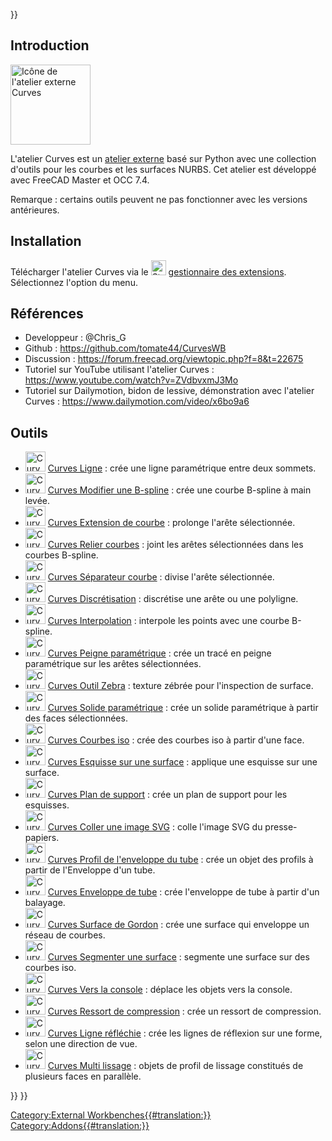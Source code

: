 <languages/>
{{UnfinishedDocu{{#translation:}}}}


<span id="Introduction"></span>
== Introduction ==

[[Image:Curves_workbench_icon.svg|thumb|128px|Icône de l'atelier externe Curves]]
{{TOCright}}

L'atelier Curves est un [[External_workbenches/fr|atelier externe]] basé sur Python avec une collection d'outils pour les courbes et les surfaces NURBS. Cet atelier est développé avec FreeCAD Master et OCC 7.4.

Remarque : certains outils peuvent ne pas fonctionner avec les versions antérieures.

<span id="Installation"></span>
== Installation ==

Télécharger l'atelier Curves via le [[Image:Std_AddonMgr.svg|24px]] [[Std_AddonMgr/fr|gestionnaire des extensions]]. Sélectionnez l'option {{MenuCommand|Outils → Gestionnaire des extensions}} du menu.

<span id="References"></span>
==Références==

* Developpeur : @Chris_G
* Github : https://github.com/tomate44/CurvesWB
* Discussion : https://forum.freecad.org/viewtopic.php?f=8&t=22675
* Tutoriel sur YouTube utilisant l'atelier Curves : https://www.youtube.com/watch?v=ZVdbvxmJ3Mo
* Tutoriel sur Dailymotion, bidon de lessive, démonstration avec l'atelier Curves : https://www.dailymotion.com/video/x6bo9a6

<span id="Tools"></span>
== Outils ==

* [[Image:Curves_Line.svg|32px]] [[Curves_Line/fr|Curves Ligne]] : crée une ligne paramétrique entre deux sommets.
* [[Image:Curves_EditableSpline.svg|32px]] [[Curves_EditableSpline/fr|Curves Modifier une B-spline]] : crée une courbe B-spline à main levée.
* [[Image:Curves_ExtendCurve.svg|32px]] [[Curves_ExtendCurve/fr|Curves Extension de courbe]] : prolonge l'arête sélectionnée.
* [[Image:Curves_JoinCurve.svg|32px]] [[Curves_JoinCurve/fr|Curves Relier courbes]] : joint les arêtes sélectionnées dans les courbes B-spline.
* [[Image:Curves_SplitCurve.svg|32px]] [[Curves_SplitCurve/fr|Curves Séparateur courbe]] : divise l'arête sélectionnée.
* [[Image:Curves_Discretize.svg|32px]] [[Curves_Discretize/fr|Curves Discrétisation]] : discrétise une arête ou une polyligne.
* [[Image:Curves_Interpolate.svg|32px]] [[Curves_Interpolate/fr|Curves Interpolation]] : interpole les points avec une courbe B-spline.
* [[Image:Curves_ParametricComb.svg|32px]] [[Curves_ParametricComb/fr|Curves Peigne paramétrique]] : crée un tracé en peigne paramétrique sur les arêtes sélectionnées.
* [[Image:Curves_ZebraTool.svg|32px]] [[Curves_ZebraTool/fr|Curves Outil Zebra]] : texture zébrée pour l'inspection de surface.
* [[Image:Curves_ParametricSolid.svg|32px]] [[Curves_ParametricSolid/fr|Curves Solide paramétrique]] : crée un solide paramétrique à partir des faces sélectionnées.
* [[Image:Curves_IsoCurve.svg|32px]] [[Curves_IsoCurve/fr|Curves Courbes iso]] : crée des courbes iso à partir d'une face.
* [[Image:Curves_SketchOnSurface.svg|32px]] [[Curves_SketchOnSurface/fr|Curves Esquisse sur une surface]] : applique une esquisse sur une surface.
* [[Image:Curves_ProfileSupport.svg|32px]] [[Curves_ProfileSupport/fr|Curves Plan de support]] : crée un plan de support pour les esquisses.
* [[Image:Curves_PasteSVG.svg|32px]] [[Curves_PasteSVG/fr|Curves Coller une image SVG]] : colle l'image SVG du presse-papiers.
* [[Image:Curves_PipeshellProfile.svg|32px]] [[Curves_PipeshellProfile/fr|Curves Profil de l'enveloppe du tube]] : crée un objet des profils à partir de l'Enveloppe d'un tube.
* [[Image:Curves_Pipeshell.svg|32px]] [[Curves_Pipeshell/fr|Curves Enveloppe de tube]] : crée l'enveloppe de tube à partir d'un balayage.
* [[Image:Curves_GordonSurface.svg|32px]] [[Curves_GordonSurface/fr|Curves Surface de Gordon]] : crée une surface qui enveloppe un réseau de courbes.
* [[Image:Curves_SegmentSurface.svg|32px]] [[Curves_SegmentSurface/fr|Curves Segmenter une surface]] : segmente une surface sur des courbes iso.
* [[Image:Curves_ToConsole.svg|32px]] [[Curves_ToConsole/fr|Curves Vers la console]] : déplace les objets vers la console.
* [[Image:Curves_CompressionSpring.svg|32px]] [[Curves_CompressionSpring/fr|Curves Ressort de compression]] : crée un ressort de compression.
* [[Image:Curves_ReflectLines.svg|32px]] [[Curves_ReflectLines/fr|Curves Ligne réfléchie]] : crée les lignes de réflexion sur une forme, selon une direction de vue.
* [[Image:Curves_MultiLoft.svg|32px]] [[Curves_MultiLoft/fr|Curves Multi lissage]] : objets de profil de lissage constitués de plusieurs faces en parallèle.


{{Curves Tools navi{{#translation:}}}}
{{Userdocnavi{{#translation:}}}}
[[Category:External Workbenches{{#translation:}}]]
[[Category:Addons{{#translation:}}]]